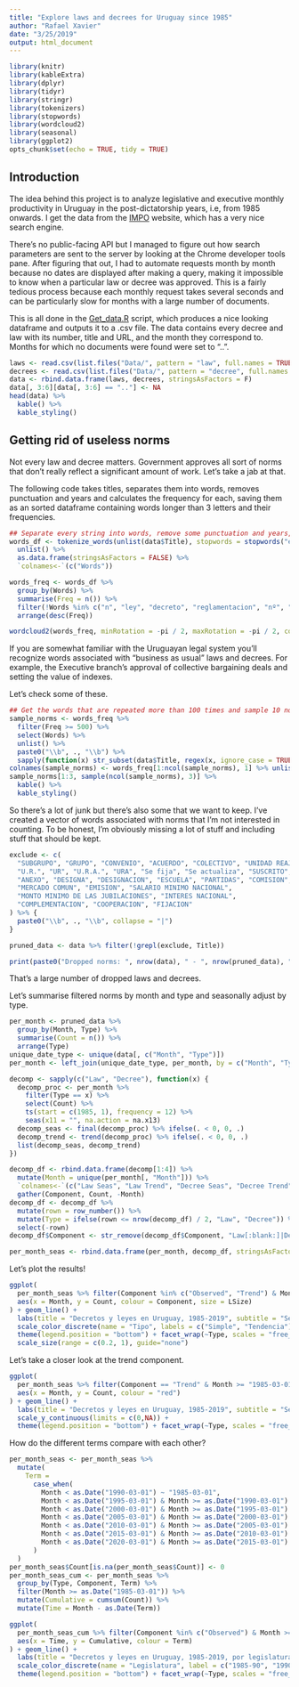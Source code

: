 ```yaml
---
title: "Explore laws and decrees for Uruguay since 1985"
author: "Rafael Xavier"
date: "3/25/2019"
output: html_document
---
```


```r
library(knitr)
library(kableExtra)
library(dplyr)
library(tidyr)
library(stringr)
library(tokenizers)
library(stopwords)
library(wordcloud2)
library(seasonal)
library(ggplot2)
opts_chunk$set(echo = TRUE, tidy = TRUE)
```

## Introduction

The idea behind this project is to analyze legislative and executive monthly productivity in Uruguay in the post-dictatorship years, i.e, from 1985 onwards. I get the data from the [IMPO](https://www.impo.com.uy/cgi-bin/bases/consultaBasesBS.cgi?tipoServicio=3) website, which has a very nice search engine.

There's no public-facing API but I managed to figure out how search parameters are sent to the server by looking at the Chrome developer tools pane. After figuring that out, I had to automate requests month by month because no dates are displayed after making a query, making it impossible to know when a particular law or decree was approved. This is a fairly tedious process because each monthly request takes several seconds and can be particularly slow for months with a large number of documents.

This is all done in the [Get_data.R](https://github.com/rxavier/volnormativo/blob/IMPO/Get_data.R) script, which produces a nice looking dataframe and outputs it to a .csv file. The data contains every decree and law with its number, title and URL, and the month they correspond to. Months for which no documents were found were set to "..".

```r
laws <- read.csv(list.files("Data/", pattern = "law", full.names = TRUE), colClasses = c("Date", rep("character", 5)))
decrees <- read.csv(list.files("Data/", pattern = "decree", full.names = TRUE), colClasses = c("Date", rep("character", 5)))
data <- rbind.data.frame(laws, decrees, stringsAsFactors = F)
data[, 3:6][data[, 3:6] == ".."] <- NA
head(data) %>%
  kable() %>%
  kable_styling()
```

## Getting rid of useless norms

Not every law and decree matters. Government approves all sort of norms that don't really reflect a significant amount of work. Let's take a jab at that.

The following code takes titles, separates them into words, removes punctuation and years and calculates the frequency for each, saving them as an sorted dataframe containing words longer than 3 letters and their frequencies.

```r
## Separate every string into words, remove some punctuation and years, calculate frequency
words_df <- tokenize_words(unlist(data$Title), stopwords = stopwords("es")) %>%
  unlist() %>%
  as.data.frame(stringsAsFactors = FALSE) %>%
  `colnames<-`(c("Words"))

words_freq <- words_df %>%
  group_by(Words) %>%
  summarise(Freq = n()) %>%
  filter(!Words %in% c("n", "ley", "decreto", "reglamentacion", "nº", "art")) %>%
  arrange(desc(Freq))

wordcloud2(words_freq, minRotation = -pi / 2, maxRotation = -pi / 2, color = "random-dark", fontFamily = "Helvetica", fontWeight = "normal", size = .4)
```

If you are somewhat familiar with the Uruguayan legal system you'll recognize words associated with "business as usual" laws and decrees. For example, the Executive branch's approval of collective bargaining deals and setting the value of indexes.

Let's check some of these.

```r
## Get the words that are repeated more than 100 times and sample 10 norms that match each
sample_norms <- words_freq %>%
  filter(Freq >= 500) %>%
  select(Words) %>%
  unlist() %>%
  paste0("\\b", ., "\\b") %>%
  sapply(function(x) str_subset(data$Title, regex(x, ignore_case = TRUE)) %>% sample(10))
colnames(sample_norms) <- words_freq[1:ncol(sample_norms), 1] %>% unlist()
sample_norms[1:3, sample(ncol(sample_norms), 3)] %>%
  kable() %>%
  kable_styling()
```

So there's a lot of junk but there's also some that we want to keep. I've created a vector of words associated with norms that I'm not interested in counting. To be honest, I'm obviously missing a lot of stuff and including stuff that should be kept.

```r
exclude <- c(
  "SUBGRUPO", "GRUPO", "CONVENIO", "ACUERDO", "COLECTIVO", "UNIDAD REAJUSTABLE",
  "U.R.", "UR", "U.R.A.", "URA", "Se fija", "Se actualiza", "SUSCRITO",
  "ANEXO", "DESIGNA", "DESIGNACION", "ESCUELA", "PARTIDAS", "COMISION", "MERCOSUR",
  "MERCADO COMUN", "EMISION", "SALARIO MINIMO NACIONAL",
  "MONTO MINIMO DE LAS JUBILACIONES", "INTERES NACIONAL",
  "COMPLEMENTACION", "COOPERACION", "FIJACION"
) %>% {
  paste0("\\b", ., "\\b", collapse = "|")
}

pruned_data <- data %>% filter(!grepl(exclude, Title))

print(paste0("Dropped norms: ", nrow(data), " - ", nrow(pruned_data), " = ", nrow(data) - nrow(pruned_data)))
```

That's a large number of dropped laws and decrees.

Let's summarise filtered norms by month and type and seasonally adjust by type.

```r
per_month <- pruned_data %>%
  group_by(Month, Type) %>%
  summarise(Count = n()) %>%
  arrange(Type)
unique_date_type <- unique(data[, c("Month", "Type")])
per_month <- left_join(unique_date_type, per_month, by = c("Month", "Type")) %>% mutate(Component = "Observed")

decomp <- sapply(c("Law", "Decree"), function(x) {
  decomp_proc <- per_month %>%
    filter(Type == x) %>%
    select(Count) %>%
    ts(start = c(1985, 1), frequency = 12) %>%
    seas(x11 = "", na.action = na.x13)
  decomp_seas <- final(decomp_proc) %>% ifelse(. < 0, 0, .)
  decomp_trend <- trend(decomp_proc) %>% ifelse(. < 0, 0, .)
  list(decomp_seas, decomp_trend)
})

decomp_df <- rbind.data.frame(decomp[1:4]) %>%
  mutate(Month = unique(per_month[, "Month"])) %>%
  `colnames<-`(c("Law Seas", "Law Trend", "Decree Seas", "Decree Trend", "Month")) %>%
  gather(Component, Count, -Month)
decomp_df <- decomp_df %>%
  mutate(rown = row_number()) %>%
  mutate(Type = ifelse(rown <= nrow(decomp_df) / 2, "Law", "Decree")) %>%
  select(-rown)
decomp_df$Component <- str_remove(decomp_df$Component, "Law[:blank:]|Decree[:blank:]")

per_month_seas <- rbind.data.frame(per_month, decomp_df, stringsAsFactors = FALSE)
```

Let's plot the results!

```r
ggplot(
  per_month_seas %>% filter(Component %in% c("Observed", "Trend") & Month >= "1985-03-01") %>% mutate(LSize = ifelse(Component == "Observed", 0.2, 1)),
  aes(x = Month, y = Count, colour = Component, size = LSize)
) + geom_line() +
  labs(title = "Decretos y leyes en Uruguay, 1985-2019", subtitle = "Series simples y tendenciales, depurado", y = "Conteo", x = "") +
  scale_color_discrete(name = "Tipo", labels = c("Simple", "Tendencia")) +
  theme(legend.position = "bottom") + facet_wrap(~Type, scales = "free_y") +
  scale_size(range = c(0.2, 1), guide="none")
```

Let's take a closer look at the trend component.

```r
ggplot(
  per_month_seas %>% filter(Component == "Trend" & Month >= "1985-03-01"),
  aes(x = Month, y = Count, colour = "red")
) + geom_line() +
  labs(title = "Decretos y leyes en Uruguay, 1985-2019", subtitle = "Series tendenciales, depurado", y = "Conteo", x = "") +
  scale_y_continuous(limits = c(0,NA)) +
  theme(legend.position = "bottom") + facet_wrap(~Type, scales = "free_y")
```

How do the different terms compare with each other?

```r
per_month_seas <- per_month_seas %>%
  mutate(
    Term =
      case_when(
        Month < as.Date("1990-03-01") ~ "1985-03-01",
        Month < as.Date("1995-03-01") & Month >= as.Date("1990-03-01") ~ "1990-03-01",
        Month < as.Date("2000-03-01") & Month >= as.Date("1995-03-01") ~ "1995-03-01",
        Month < as.Date("2005-03-01") & Month >= as.Date("2000-03-01") ~ "2000-03-01",
        Month < as.Date("2010-03-01") & Month >= as.Date("2005-03-01") ~ "2005-03-01",
        Month < as.Date("2015-03-01") & Month >= as.Date("2010-03-01") ~ "2010-03-01",
        Month < as.Date("2020-03-01") & Month >= as.Date("2015-03-01") ~ "2015-03-01"
      )
  )
per_month_seas$Count[is.na(per_month_seas$Count)] <- 0
per_month_seas_cum <- per_month_seas %>%
  group_by(Type, Component, Term) %>%
  filter(Month >= as.Date("1985-03-01")) %>%
  mutate(Cumulative = cumsum(Count)) %>%
  mutate(Time = Month - as.Date(Term))

ggplot(
  per_month_seas_cum %>% filter(Component %in% c("Observed") & Month >= "1985-03-01"),
  aes(x = Time, y = Cumulative, colour = Term)
) + geom_line() +
  labs(title = "Decretos y leyes en Uruguay, 1985-2019, por legislatura", subtitle = "Series observadas acumuladas, depurado", y = "Conteo acumulado", x = "Días desde el comienzo de la legislatura") +
  scale_color_discrete(name = "Legislatura", label = c("1985-90", "1990-95", "1995-00", "2000-05", "2005-10", "2010-15", "2015-20")) +
  theme(legend.position = "bottom") + facet_wrap(~Type, scales = "free_y")
```
